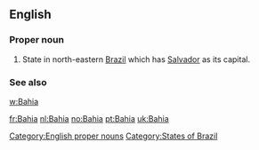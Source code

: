 {{also|bahía}}
==English==

===Proper noun===
{{en-proper noun}}

# State in north-eastern [[Brazil]] which has [[Salvador]] as its capital.

===See also===
[[w:Bahia]]

[[Category:English proper nouns]]
[[Category:States of Brazil]]

[[fr:Bahia]]
[[nl:Bahia]]
[[no:Bahia]]
[[pt:Bahia]]
[[uk:Bahia]]